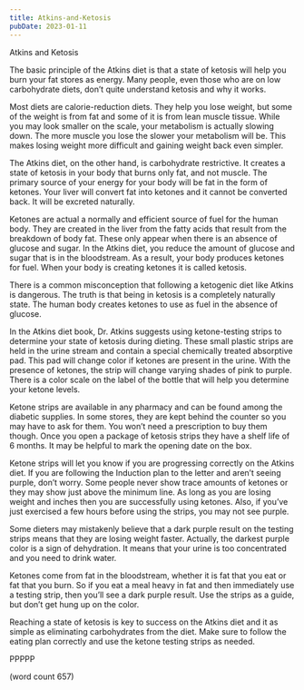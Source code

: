 ```yaml
---
title: Atkins-and-Ketosis
pubDate: 2023-01-11
---
```


Atkins and Ketosis

The basic principle of the Atkins diet is that a state of ketosis will help you burn your fat stores as energy. Many people, even those who are on low carbohydrate diets, don’t quite understand ketosis and why it works.

Most diets are calorie-reduction diets. They help you lose weight, but some of the weight is from fat and some of it is from lean muscle tissue. While you may look smaller on the scale, your metabolism is actually slowing down. The more muscle you lose the slower your metabolism will be. This makes losing weight more difficult and gaining weight back even simpler. 

The Atkins diet, on the other hand, is carbohydrate restrictive. It creates a state of ketosis in your body that burns only fat, and not muscle. The primary source of your energy for your body will be fat in the form of ketones. Your liver will convert fat into ketones and it cannot be converted back. It will be excreted naturally.

Ketones are actual a normally and efficient source of fuel for the human body. They are created in the liver from the fatty acids that result from the breakdown of body fat. These only appear when there is an absence of glucose and sugar. In the Atkins diet, you reduce the amount of glucose and sugar that is in the bloodstream. As a result, your body produces ketones for fuel. When your body is creating ketones it is called ketosis.

There is a common misconception that following a ketogenic diet like Atkins is dangerous. The truth is that being in ketosis is a completely naturally state. The human body creates ketones to use as fuel in the absence of glucose. 

In the Atkins diet book, Dr. Atkins suggests using ketone-testing strips to determine your state of ketosis during dieting. These small plastic strips are held in the urine stream and contain a special chemically treated absorptive pad. This pad will change color if ketones are present in the urine. With the presence of ketones, the strip will change varying shades of pink to purple. There is a color scale on the label of the bottle that will help you determine your ketone levels.

Ketone strips are available in any pharmacy and can be found among the diabetic supplies. In some stores, they are kept behind the counter so you may have to ask for them. You won’t need a prescription to buy them though. Once you open a package of ketosis strips they have a shelf life of 6 months. It may be helpful to mark the opening date on the box.

Ketone strips will let you know if you are progressing correctly on the Atkins diet. If you are following the Induction plan to the letter and aren’t seeing purple, don’t worry. Some people never show trace amounts of ketones or they may show just above the minimum line. As long as you are losing weight and inches then you are successfully using ketones. Also, if you’ve just exercised a few hours before using the strips, you may not see purple.

Some dieters may mistakenly believe that a dark purple result on the testing strips means that they are losing weight faster. Actually, the darkest purple color is a sign of dehydration. It means that your urine is too concentrated and you need to drink water. 

Ketones come from fat in the bloodstream, whether it is fat that you eat or fat that you burn. So if you eat a meal heavy in fat and then immediately use a testing strip, then you’ll see a dark purple result. Use the strips as a guide, but don’t get hung up on the color.

Reaching a state of ketosis is key to success on the Atkins diet and it as simple as eliminating carbohydrates from the diet. Make sure to follow the eating plan correctly and use the ketone testing strips as needed. 

PPPPP

(word count 657)